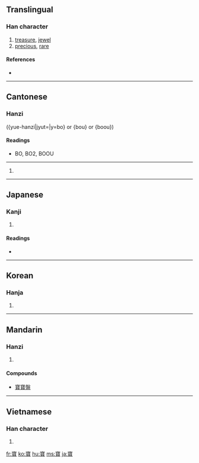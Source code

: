 {{also|宝}}
==Translingual==

===Han character===
{{Han char|rn=40|rad=宀|as=17|sn=20|four=3080<sub>6</sub>|canj=十一山金 (JMUC)}}

# [[treasure]], [[jewel]]
# [[precious]], [[rare]]

====References====
* {{Han ref|kx=0293.120|dkj=07376|dj=0579.320|hdz=20958.030|uh=5BF6|ud=23542|bh=C45F|bd=50271}}

----

==Cantonese==

===Hanzi===
({yue-hanzi|jyut=|y=bo} or {bou} or {boou})

====Readings====
* BO, BO2, BOOU

----

# {{defn|Cantonese|sort=宀17}}

----

==Japanese==

===Kanji===
{{ja-kanji|grade=|rs=宀17}}

# {{defn|Japanese}}

====Readings====
* {{ja-readings|on=[[ほう]] (hō)|kun=[[たから]] (takara)}}

----

==Korean==

===Hanja===
{{ko-hanja|hangeul=보|rv=bo|mr=po}}

# {{defn|Korean|sort=宀17}}

----

==Mandarin==

===Hanzi===
{{cmn-hanzi|sim=宝|pin=[[bǎo]] ([[bao3]])|wg=pao<sup>3</sup>}}

# {{defn|Mandarin|sort=宀17}}

====Compounds====
* [[寶寶盤]]

----

==Vietnamese==

===Han character===
{{vi-hantu|[[bảo]], [[báu]], [[bửu]]|rs=宀17}}

# {{defn|Vietnamese|sort=宀17}}

[[fr:寶]]
[[ko:寶]]
[[hu:寶]]
[[ms:寶]]
[[ja:寶]]